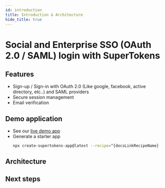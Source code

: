 ```yaml
---
id: introduction
title: Introduction & Architecture
hide_title: true
---
```


# Social and Enterprise SSO (OAuth 2.0 / SAML) login with SuperTokens

## Features

- Sign-up / Sign-in with OAuth 2.0 (Like google, facebook, active directory, etc..) and SAML providers <br/>
- Secure session management <br/>
- Email verification <br/>

<!-- COPY SECTION -->
<!-- ./thirdpartyemailpassword/introduction.mdx -->
<!-- 1 -->

## Demo application

- See our [live demo app](https://^{docsLinkRecipeName}.demo.supertokens.com/)
- Generate a starter app
    ```bash
    npx create-supertokens-app@latest --recipe=^{docsLinkRecipeName}
    ```

## Architecture


<Architecture />

## Next steps


<NextSteps />

<!-- END COPY SECTION -->
